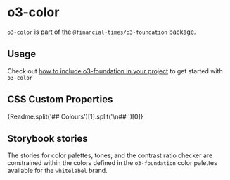 
<Meta title="Whitelabel/o3-foundation/o3-color/Readme" />

# o3-color

`o3-color` is part of the `@financial-times/o3-foundation` package.

## Usage

Check out [how to include o3-foundation in your project](?path=/docs/whitelabel-o3-foundation-readme--jsx-documentation#usage) to get started with `o3-color`

## CSS Custom Properties

<Markdown>{Readme.split('## Colours')[1].split('\n## ')[0]}</Markdown>

## Storybook stories

The stories for color palettes, tones, and the contrast ratio checker are constrained within the colors defined in the `o3‑foundation` color palettes available for the `whitelabel` brand.
